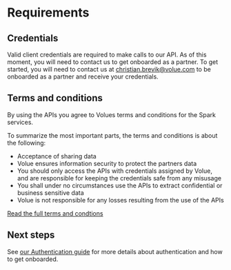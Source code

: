 # Requirements

## Credentials

Valid client credentials are required to make calls to our API. As of this moment, you will need to contact us to get onboarded as a partner. To get started, you will need to contact us at christian.brevik@volue.com to be onboarded as a partner and receive your credentials.

## Terms and conditions

By using the APIs you agree to Volues terms and conditions for the Spark services.

To summarize the most important parts, the terms and conditions is about the following:

-   Acceptance of sharing data
-   Volue ensures information security to protect the partners data
-   You should only access the APIs with credentials assigned by Volue, and are responsible for keeping the credentials safe from any misusage
-   You shall under no circumstances use the APIs to extract confidential or business sensitive data
-   Volue is not responsible for any losses resulting from the use of the APIs

[Read the full terms and condtions](/pdf/spark-terms-and-conditions.pdf)

## Next steps

See [our Authentication guide](./Authentication) for more details about authentication and how to get onboarded.
